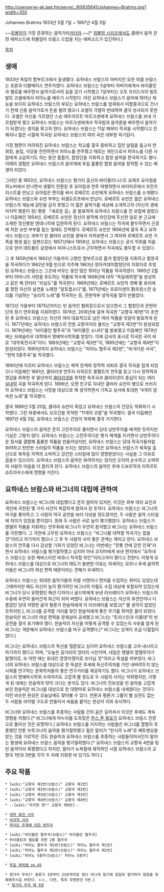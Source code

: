 http://userserve-ak.last.fm/serve/_/60835641/Johannes+Brahms.jpg?width=350

Johannes Brahms
1833년 5월 7일 ~ 1897년 4월 3일

~~[[최불암]]이 가장 존경하는 음악가라[[카더라]].~~[* [[최불암 시리즈]]에서도 클래식 음악 관련 에피소드에 최불암이 브람스 드립을 치는 에피소드가 있긴하다.]

[[목차]]
== 생애 ==
1833년 독일의 함부르크에서 출생했다. 요하네스 브람스의 아버지인 요한 야콥 브람스는 호른과 더블베이스 연주자였다. 요하네스 브람스는 5살부터 아버지에게서 바이올린과 첼로를 배우면서 음악가로서의 길을 걷기 시작했고 7살부터는 오토 프리드리히 빌트발트 코셀에게서 피아노를 배우기 시작한다. 어린 요하네스 브람스가 음악에 뛰어난 재능을 보이자 요하네스 브람스의 부모는 요하네스 브람스를 앞세워서 미합중국으로 건너가 천재 신동 음악가로서 돈을 벌려 했으나 코셀이 극렬히 반대하여 결국 성사되지 못한다. 코셀은 자신을 가르쳤던 스승 에두아르트 마르크센에게 요하네스 브람스를 보내 가르침받게 했고 요하네스 브람스는 마르크센에게서 작곡법과 음악론을 배우면서 음악가가 되겠다는 생각을 확고히 한다. 요하네스 브람스는 11살 때부터 작곡을 시작했다고 전해지나 젊은 시절에 작곡된 요하네스 브람스의 여러 곡은 대부분 파기된다.

가정 형편이 어려워진 요하네스 브람스는 학교를 결국 중퇴하고 집안 살림을 돕고자 연회장, 술집, 식당을 전전하면서 피아노를 연주했고 때로는 개인으로서 피아노를 다른 사람에게 교습하기도 하는 동안 틈틈이, 합창단을 지휘하고 합창 음악을 편곡하기도 했다. 이때의 경험은 요하네스 브람스의 음악계에 후일 훌륭한 합창 음악을 창작할 수 있는 배경이 되었다.

그러던 중 1853년, 요하네스 브람스는 헝가리 출신의 바이올리니스트 요제프 요아힘을 하노버에서 만나면서 생활이 전환된 후 요아힘과 연주 여행하면서 바이마르에서 프란츠 리스트를 만났고 요아힘은 편지를 써서 로베르트 슈만에게 요하네스 브람스를 소개했다. 요하네스 브람스와 슈만 부부는 뒤셀도르프에서 만났다. 로베르트 슈만은 젊은 요하네스 브람스의 재능에 감탄을 금치 못했고 이 젊은 음악가를 세상에 소개하고자 (자신의 생애 마지막 평론이 된) 평론 「새로운 길」을 발표하여 요하네스 브람스를 전 유럽에 알렸으나 이듬해인 1854년, 로베르트 슈만은 정신이 발작해 라인강에 투신한 일로 본 근교에 소재한 정신병원 엔데니히에 입원하게 된다. 요하네스 브람스는 작곡에 몰두하면서 곤경에 처한 슈만 부부를 돕는 일에도 진력했다. 로베르트 슈만은 1856년에 결국 죽고 요하네스 브람스는 과부가 된 클라라 슈만을 곁에서 지켜보면서 그 여자와 로베르트 슈만 가족을 평생 돕는 일변으로는 1857년에서 1859년, 요하네스 브람스는 공식 직위를 처음으로 얻어 데트몰트 궁정에서 피아니스트로서 근무하면서 작곡에도 몰두할 수 있었다.

그 후 1859년에서 1862년 가을까지 고향인 함부르크로 옮겨 합창단을 지휘하고 합창곡을 작곡하다가 1862년 9월 빈으로 이주해 1863년 징아카데미합창단의 지휘자로 초빙 된 요하네스 브람스는 그곳에 머무는 동안 많은 뛰어난 작품을 작곡하였다. 1865년 2월부터 어머니의 사망을 추도하는 작품에 착수해 1868년에 대작 "독일레퀴엠"을 완성하고 같은 해 칸타타 "리날도"를 작곡한다. 1869년에는 로베르트 슈만의 셋째 딸 유리에를 향한 자신의 실연을 노래한 "알토랩소디"를, 1871년에는 프로이센의 對프랑스전 승리를 기념하는 "승리의 노래"를 작곡하는 등, 관현악부 성악곡을 많이 만들었다.

1872년 가을부터 1875년까지는 빈 음악인 협회장으로서 있으면서 그 합창단과 관현악단의 정기 연주회를 지휘하였다. 1876년, 20여년에 걸쳐 작곡한 "교향곡 제1번"이 초연된 후 요하네스 브람스는 자신의 여러 대표작으로 남은 여러 작품을 잇달아 발표하게 된다. 1877년에는 요하네스 브람스의 전원 교향곡이라 불리는 "교향곡 제2번"이 완성되었다. 1878년에는 "바이올린 협주곡"과 "바이올린 소나타"를 발표했고 이듬해인 1879년에는 브레슬라우 대학에서 명예박사학위를 받았다. 이에 감사의 표시로 작곡한 곡이 바로 "대학축전서곡"이다. 1883년에는 "교향곡 제3번"이, 1885년에는 "교향곡 제4번"이 완성되었다. 1890년까지 요하네스 브람스는 "피아노 협주곡 제2번", "비극다운 서곡", "현악 5중주곡"을 작곡했다.

1890년에 이르러 요하네스 브람스는 체력 한계와 창작력 쇠퇴로 결국 작곡을 접게 되었으나 이듬해인 1891년, 클라리넷 연주자 리하르트 뮐펠트의 연주를 듣고 다시 창작력과 영감을 회복한 후 말년까지 [[클라리넷]]을 목적한 독주곡과 클라리넷이 중심이 되는 여러 [[실내악]] 곡을 작곡하게 된다. 1896년, 오랜 친구로 지내던 클라라 슈만이 병으로 쓰러지자 요하네스 브람스는 사망을 대상으로 해 생각하면서 기독교 성서에 토대한 "4개의 엄숙한 노래"를 작곡했다.

결국 1896년 5월 20일, 클라라 슈만이 죽었고 요하네스 브람스의 건강도 악화하기 시작했다. 그런 와중에서도 오르간을 목적한 "11개의 코랄"을 작곡했다. 결국 이듬해인 1897년 4월 3일, 요하네스 브람스는 간암이 악화해 결국 거거한다.

요하네스 브람스의 음악은 흔히 고전주의로 불리면서 당대 낭만주의를 배격한 듯하지만 기실은 그렇지 않다. 요하네스 브람스는 고전주의다운 형식 체계를 지키면서 낭만주의다운 정서를 결합해 훌륭한 작품을 만들어냈지만, 요하네스 브람스는 당대 작곡가들처럼 화려하고 찬란한 스타일의 작품을 쓰지는 않았다. 이것은 요하네스 브람스가 북독일 출신으로 북독일 지역의 소박하고 강건한 스타일에 많이 영향받았다는 사실을 그 이유로 꼽을수 있으리라. 요하네스 브람스의 음악은 화려하지는 않지만 오히려 순수하고 소박하여 사람의 마음을 더 끌리게 한다. 요하네스 브람스의 음악은 후에 드보르작과 리하르트 슈트라우스에게 영향을 끼친다.

== 요하네스 브람스와 바그너의 대립에 관하여 ==
요하네스 브람스는 바그너와 대립했다고 흔히 알려져 있지만, 이것은 외부 여러 요인과 개인에 국한된 몇 가지 사건이 복잡하게 얽혀서 된 듯하다. 요하네스 브람스는 바그너의 악극을 좋아하고 그 사람의 악극 공연을 보러 다녔을 정도였지만, 두 사람은 음악 스타일에 차이가 있었을 뿐이었다. 원래 두 사람은 서로 높이 평가했었다. 요하네스 브람스가 헨델의 작품을 지휘하는 연주회에 바그너가 우연히 참석했고 바그너는 요하네스 브람스를 극찬했다. 그 극찬에 고무된 요하네스 브람스는 "바그너를 대적할 작곡가는 없을 것"이라고 하기까지 했으나 그 후 두 사람의 사이 좋은 관계는 깨지고 만다. 요하네스 브람스의 연주를 다시 감상할 기회가 있었던 바그너는 이번에는 "전통 안에 갇힌 인재"라면서 요하네스 브람스를 평가절하했고 심지어 아내 코지마에게 보낸 편지에서 "요하네스 브람스는 요한 제바스티안 바흐나 작곡할 위인"이라고까지 했다고 전한다. 이렇게 요하네스 브람스를 대상으로 바그너의 태도가 돌변한 이유는 자세히는 모르나 후세 음악학자들은 바그너의 여성 편력 때문이라는 견해가 우세하다.

요하네스 브람스는 위대한 음악가들의 자필 서명이나 편지를 수집하는 취미도 있었는데 그때까지만 해도 자신이 높이 평가하던 바그너의 자필도 수집 대상에 포함되어 있었는데 바그너가 당시 유명했던 패션 디자이너 골드박에게 보낸 러브레터가 요하네스 브람스의 수중에 우연히 들어간게 화근이 되어 버렸다. 요하네스 브람스는 자신의 후견인이나 다름없던 당대 저명한 음악 평론가 한슬릭에게 이 러브레터를 보였고[* 별 생각이 없었던 듯하지만.], 바그너를 공격할 거리를 찾던 한슬릭에게 좋은 무기를 쥐어준 꼴이 되었다. 한슬릭은 바그너의 여성 편력을 문제삼아 공세했고 바그너는 "트리스탄과 이졸데"의 빈 공연을 결국 포기해야 했다. 한슬릭이 자신을 어떻게 공격할 수 있었는지 사유를 알게 된 바그너는 격분해서 요하네스 브람스를 마구 공격했다.[* 바그너는 성격이 조금 다혈질이었다.]

바그너는 요하네스 브람스의 독신을 헐뜯었고 심지어 요하네스 브람스를 고자·내시라고 하기까지 했다고 하며, "오늘은 길거리의 엉터리 시인이며, 내일은 헨델의 할렐루야가 발쟁이로, 또 어떤 때는 유대인 깡깡이쟁이로 쏘다닐 것"이라고 독설을 퍼부었다. 바그너의 요하네스 브람스를 대상으로 한 독설은 후세에 독신주의자를 가만 내버려두지 않는 사회를 연구하는 문화학자들의 좋은 연구거리를 제공하기도 했다. 바그너가 요하네스 브람스의 명예박사학위 수여까지도 고깝게 볼 정도로 두 사람의 사이는 악화했지만, 이렇게 된 데에는 한슬릭의 탓이 크다는 분석도 있다. 바그너의 진보성을 띤 음악을 고깝게 보던 한슬릭은 바그너를 대상으로 한 대항마로 요하네스 브람스를 내세웠다는 것이다. 이런 비슷한 현상은 오늘날에도 찾아볼 수 있다. 언론과 평론가 그룹이 별 상관도 없는 두 사람을 라이벌 구도로 만들어서 싸움을 붙이는 현상이 이와 유사하다.

바그너와 요하네스 브람스를 추종하는 사람들 간의 골은 깊어져서 이것은 후에도 계속 영향을 끼쳤다.[* 바그너에게 마누라를 도둑맞은 [[한스 폰 뷜로]]가 요하네스 브람스 진영으로 돌아선 것은 유명하다.] 요하네스 브람스를 지지하는 사람들은 바그너를 열렬히 추종했던 안톤 브루크너의 음악을 평가절하했고 젊은 말러가 "탄식의 노래"로 베토벤상을 받는 것을 가로막은 것도 한슬릭과 요하네스 브람스를 추종하는 사람들이어서인지 말러는 평생에 요하네스 브람스 음악을 평가절하했다.[* 요하네스 브람스의 교향곡 4번을 텅빈 음악이라 혹평했다고 하지만, 말러가 뉴욕필에 재직하던 시절 요하네스 브람스의 교향곡 1번과 3번을 각각 두 차례 지휘한 바 있기도 하다.]

== 주요 작품 ==
 * [wiki:"교향곡 제1번(브람스)" 교향곡 제1번]
 * [wiki:"교향곡 제2번(브람스)" 교향곡 제2번]
 * [wiki:"교향곡 제3번(브람스)" 교향곡 제3번]
 * [wiki:"교향곡 제4번(브람스)" 교향곡 제4번]
 * --[wiki:"차지맨 켄!" 교향곡 제8번]--

 * [[대학 축전 서곡]]
 * [[비극적 서곡]]
 * [[하이든 주제에 의한 변주곡]]

 * [wiki:"바이올린 협주곡(브람스)" 바이올린 협주곡] 
 * 바이올린과 첼로를 위한 2중 협주곡
 * [wiki:"피아노 협주곡 제1번(브람스)" 피아노 협주곡 제1번]
 * [wiki:"피아노 협주곡 제2번(브람스)" 피아노 협주곡 제2번]
 * [wiki:"피아노 5중주(브람스)" 피아노 5중주]

 * [[독일 레퀴엠 op.45]]

 * 헝가리 무곡[* 종류가 1번부터 21번까지로 장난 아니게 많기에 일일히 열거하지 않음을 양해해주시길 바란다. ㄷㄷ, 다만, 특히 유명한건 5번.]
  * [[헝가리 무곡 제 5번]]
